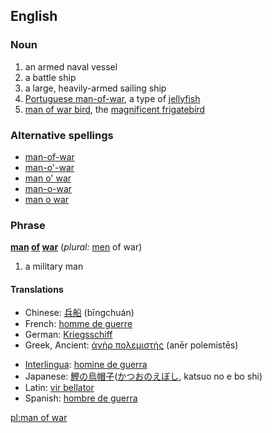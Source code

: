 ==English==

===Noun===
{{en-noun|sg=[[man]] [[of]] [[war]]|men of war}}

# an armed naval vessel
# a battle ship
# a large, heavily-armed sailing ship
# [[Portuguese man-of-war]], a type of [[jellyfish]]
# [[man of war bird]], the [[w:Magnificent Frigatebird|magnificent frigatebird]]

===Alternative spellings===
*[[man-of-war]]
*[[man-o'-war]]
*[[man o' war]]
*[[man-o-war]]
*[[man o war]]

===Phrase===
'''[[man]] [[of]] [[war]]''' (''plural:'' [[men]] of war)

# a military man

====Translations====
{{checktrans-top}}
*Chinese: [[兵船]] (bīngchuán)
*French: [[homme de guerre]]
*German: [[Kriegsschiff]] {{n}}
*Greek, Ancient: [[ἀνὴρ πολεμιστής]] (anēr polemistēs) {{m}}
{{trans-mid}}
*[[Interlingua]]: [[homine de guerra]]
*Japanese: [[鰹の烏帽子]]([[かつおのえぼし]], katsuo no e bo shi)
*Latin: [[vir bellator]] {{m}}
*Spanish: [[hombre de guerra]]
{{trans-bottom}}

[[pl:man of war]]